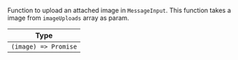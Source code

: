 Function to upload an attached image in `MessageInput`. This function takes a image from `imageUploads` array as param.

| Type |
| - |
| `(image) => Promise` |
